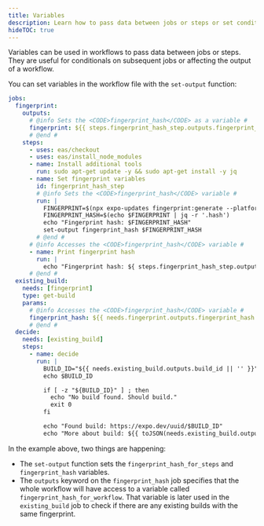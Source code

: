 ```yaml
---
title: Variables
description: Learn how to pass data between jobs or steps or set conditionals using variables in EAS Workflows.
hideTOC: true
---
```


Variables can be used in workflows to pass data between jobs or steps. They are useful for conditionals on subsequent jobs or affecting the output of a workflow.

You can set variables in the workflow file with the `set-output` function:

```yaml .eas/workflows/variables.yaml
jobs:
  fingerprint:
    outputs:
      # @info Sets the <CODE>fingerprint_hash</CODE> as a variable #
      fingerprint: ${{ steps.fingerprint_hash_step.outputs.fingerprint_hash }}
      # @end #
    steps:
      - uses: eas/checkout
      - uses: eas/install_node_modules
      - name: Install additional tools
        run: sudo apt-get update -y && sudo apt-get install -y jq
      - name: Set fingerprint variables
        id: fingerprint_hash_step
        # @info Sets the <CODE>fingerprint_hash</CODE> variable #
        run: |
          FINGERPRINT=$(npx expo-updates fingerprint:generate --platform ios)
          FINGERPRINT_HASH=$(echo $FINGERPRINT | jq -r '.hash')
          echo "Fingerprint hash: $FINGERPRINT_HASH"
          set-output fingerprint_hash $FINGERPRINT_HASH
        # @end #
      # @info Accesses the <CODE>fingerprint_hash</CODE> variable #
      - name: Print fingerprint hash
        run: |
          echo "Fingerprint hash: ${ steps.fingerprint_hash_step.outputs.fingerprint_hash }"
      # @end #
  existing_build:
    needs: [fingerprint]
    type: get-build
    params:
      # @info Accesses the <CODE>fingerprint_hash</CODE> variable #
      fingerprint_hash: ${{ needs.fingerprint.outputs.fingerprint_hash }}
      # @end #
  decide:
    needs: [existing_build]
    steps:
      - name: decide
        run: |
          BUILD_ID="${{ needs.existing_build.outputs.build_id || '' }}"
          echo $BUILD_ID

          if [ -z "${BUILD_ID}" ] ; then
            echo "No build found. Should build."
            exit 0
          fi

          echo "Found build: https://expo.dev/uuid/$BUILD_ID"
          echo "More about build: ${{ toJSON(needs.existing_build.outputs) }}"
```

In the example above, two things are happening:

- The `set-output` function sets the `fingerprint_hash_for_steps` and `fingerprint_hash` variables.
- The `outputs` keyword on the `fingerprint_hash` job specifies that the whole workflow will have access to a variable called `fingerprint_hash_for_workflow`. That variable is later used in the `existing_build` job to check if there are any existing builds with the same fingerprint.
